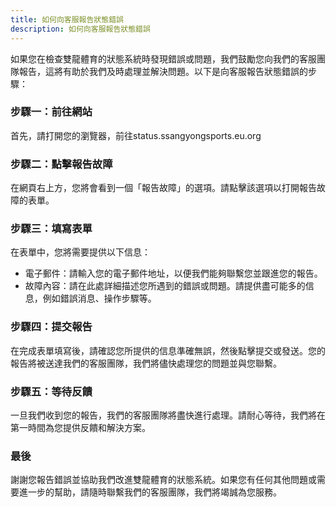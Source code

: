 ```yaml
---
title: 如何向客服報告狀態錯誤
description: 如何向客服報告狀態錯誤
---
```


如果您在檢查雙龍體育的狀態系統時發現錯誤或問題，我們鼓勵您向我們的客服團隊報告，這將有助於我們及時處理並解決問題。以下是向客服報告狀態錯誤的步驟：

### 步驟一：前往網站

首先，請打開您的瀏覽器，前往status.ssangyongsports.eu.org

### 步驟二：點擊報告故障

在網頁右上方，您將會看到一個「報告故障」的選項。請點擊該選項以打開報告故障的表單。

### 步驟三：填寫表單

在表單中，您將需要提供以下信息：

- 電子郵件：請輸入您的電子郵件地址，以便我們能夠聯繫您並跟進您的報告。
- 故障內容：請在此處詳細描述您所遇到的錯誤或問題。請提供盡可能多的信息，例如錯誤消息、操作步驟等。

### 步驟四：提交報告

在完成表單填寫後，請確認您所提供的信息準確無誤，然後點擊提交或發送。您的報告將被送達我們的客服團隊，我們將儘快處理您的問題並與您聯繫。

### 步驟五：等待反饋

一旦我們收到您的報告，我們的客服團隊將盡快進行處理。請耐心等待，我們將在第一時間為您提供反饋和解決方案。

### 最後

謝謝您報告錯誤並協助我們改進雙龍體育的狀態系統。如果您有任何其他問題或需要進一步的幫助，請隨時聯繫我們的客服團隊，我們將竭誠為您服務。